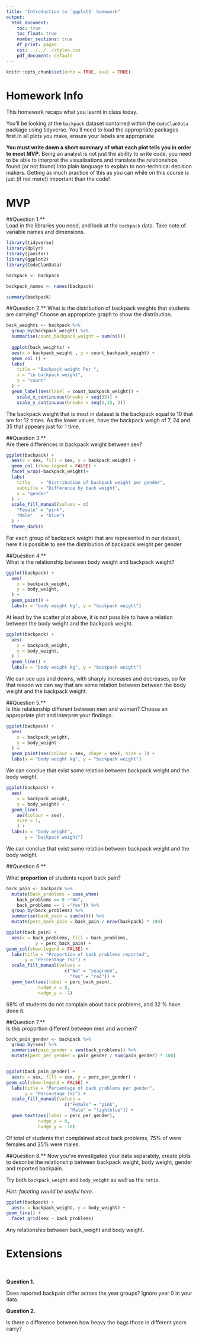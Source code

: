 ```yaml
---
title: "Introduction to `ggplot2` homework"
output:
  html_document:
    toc: true
    toc_float: true
    number_sections: true
    df_print: paged
    css: ../../../styles.css
    pdf_document: default
---
```


```r
knitr::opts_chunk$set(echo = TRUE, eval = TRUE)
```

# Homework Info

This homework recaps what you learnt in class today. 

You'll be looking at the `backpack` dataset contained within the `CodeClanData` package using tidyverse. You'll need to load the appropriate packages first.In all plots you make, ensure your labels are appropriate 

**You must write down a short summary of what each plot tells you in order to meet MVP.** Being an analyst is not just the ability to write code, you need to be able to interpret the visualisations and translate the relationships found (or not found) into plain language to explain to non-technical decision makers. Getting as much practice of this as you can while on this course is just (if not more!) important than the code!



# MVP
##Question 1.**  
Load in the libraries you need, and look at the `backpack` data. Take note of variable names and dimensions.   
```r
library(tidyverse)
library(dplyr)
library(janitor)
library(ggplot2)
library(CodeClanData)
```

```r
backpack <- backpack

backpack_names <- names(backpack)

summary(backpack)

```

##Question 2.**
What is the distribution of backpack weights that students are carrying? Choose an appropriate graph to show the distribution. 
```r
back_weights <- backpack %>% 
  group_by(backpack_weight) %>% 
  summarise(count_backpack_weight = sum(n())) 
  
  ggplot(back_weights) +
  aes(x = backpack_weight , y = count_backpack_weight) +
  geom_col () +
  labs(
    title = "Backpack weight Per ",
    x = "\n backpack weight",
    y = "count"
  ) +
  geom_label(aes(label = count_backpack_weight)) +
    scale_x_continuous(breaks = seq(35)) +
    scale_y_continuous(breaks = seq(1,15, 3))
```
The backpack weight that is most in dataset is the backpack equal to 10 that
are for 12 times. As the lower values, have the backpack weigh of 7, 24 and 35
that appears just for 1 time.


##Question 3.**  
Are there differences in backpack weight between sex?   
```r
ggplot(backpack) +
  aes(x = sex, fill = sex, y = backpack_weight) +
  geom_col (show.legend = FALSE) +
  facet_wrap(~backpack_weight)+
  labs(
    title    = "Distribution of backpack weight per gender",
    subtitle = "Difference by back weight",
    x = "gender"
  ) +
  scale_fill_manual(values = c(
    "Female" = "pink",
    "Male"   = "blue")
  ) +
  theme_dark()
```
For each group of backpack weight that are represented in our dataset, here it
is possible to see the distribution of backpack weight per gender



##Question 4.**  
What is the relationship between body weight and backpack weight?
```r
ggplot(backpack) +
  aes(
    x = backpack_weight,
    y = body_weight,
  ) +
  geom_point() + 
  labs(x = "body weight kg", y = "backpack weight")
```
At least by the scatter plot above, it is not possible to have a relation
between the body weight and the backpack weight.

```r
ggplot(backpack) +
  aes(
    x = backpack_weight,
    y = body_weight,
  ) +
  geom_line() + 
  labs(x = "body weight kg", y = "backpack weight")
```
We can see ups and downs, with sharply increases and decreases, so for that 
reason we can say that are some relation between between the body weight and the backpack weight.



##Question 5.**  
Is this relationship different between men and women? Choose an appropriate plot and interpret your findings.  
```r
ggplot(backpack) +
  aes(
    x = backpack_weight,
    y = body_weight
  ) +
  geom_point(aes(colour = sex, shape = sex), size = 3) + 
  labs(x = "body weight kg", y = "backpack weight")
```
We can conclue that exist some relation between backpack weight and the
body weight.

```r
ggplot(backpack) +
  aes(
    x = backpack_weight,
    y = body_weight) +
  geom_line(
    aes(colour = sex), 
    size = 1,
    ) + 
  labs(x = "body weight", 
       y = "backpack weight") 

```
We can conclue that exist some relation between backpack weight and the
body weight.






##Question 6.**  

What **proportion** of students report back pain?   
```r
back_pain <- backpack %>%
  mutate(back_problems = case_when(
    back_problems == 0 ~"No",
    back_problems == 1 ~"Yes")) %>% 
  group_by(back_problems) %>%
  summarise(back_pain = sum(n())) %>% 
  mutate(perc_back_pain = back_pain / nrow(backpack) * 100)

ggplot(back_pain) +
  aes(x = back_problems, fill = back_problems,
           y = perc_back_pain) +
geom_col(show.legend = FALSE) +
  labs(title = "Proportion of back problems reported",
       y = "Percentage (%)") +
  scale_fill_manual(values = 
                      c("No" = "seagreen",
                        "Yes" = "red")) +
  geom_text(aes(label = perc_back_pain),
            nudge_x = 0,
            nudge_y = -1)

```
68% of students do not complain about back problems, and 32 % have done it.



##Question 7.**  
Is this proportion different between men and women? 
```r
back_pain_gender <- backpack %>%
  group_by(sex) %>% 
  summarise(pain_gender = sum(back_problems)) %>% 
  mutate(perc_per_gender = pain_gender / sum(pain_gender) * 100)


ggplot(back_pain_gender) +
  aes(x = sex, fill = sex, y = perc_per_gender) +
geom_col(show.legend = FALSE) +
  labs(title = "Percentage of back problems per gender",
       y = "Percentage (%)") +
  scale_fill_manual(values = 
                      c("Female" = "pink",
                        "Male" = "lightblue")) +
  geom_text(aes(label = perc_per_gender),
            nudge_x = 0,
            nudge_y = -10) 

```
Of total of students that complained about back problems, 75% of were females and
25% were males.



##Question 8.**
Now you've investigated your data separately, create plots to describe the relationship between backpack weight, body weight, gender and reported backpain.

Try both `backpack_weight` and `body_weight` as well as the `ratio`.   

*Hint: faceting would be useful here*.   
```r
ggplot(backpack) +
  aes(x = backpack_weight, y = body_weight) +
geom_line() +
  facet_grid(sex ~ back_problems)
```
Any relationship between back_weight and body weight.





# Extensions

<br>

**Question 1.** 

Does reported backpain differ across the year groups? Ignore year 0 in your data.  


**Question 2.** 

Is there a difference between how heavy the bags those in different years carry?


